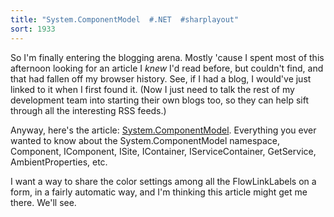 ```yaml
---
title: "System.ComponentModel  #.NET  #sharplayout"
sort: 1933
---
```

So I'm finally entering the blogging arena. Mostly 'cause I spent most of this afternoon looking for an article I <em>knew</em> I'd read before, but couldn't find, and that had fallen off my browser history. See, if I had a blog, I would've just linked to it when I first found it. (Now I just need to talk the rest of my development team into starting their own blogs too, so they can help sift through all the interesting RSS feeds.)

Anyway, here's the article: <a href="http://www.urbanpotato.net/default.aspx/document/1757">System.ComponentModel</a>. Everything you ever wanted to know about the System.ComponentModel namespace, Component, IComponent, ISite, IContainer, IServiceContainer, GetService, AmbientProperties, etc.

I want a way to share the color settings among all the FlowLinkLabels on a form, in a fairly automatic way, and I'm thinking this article might get me there. We'll see.

